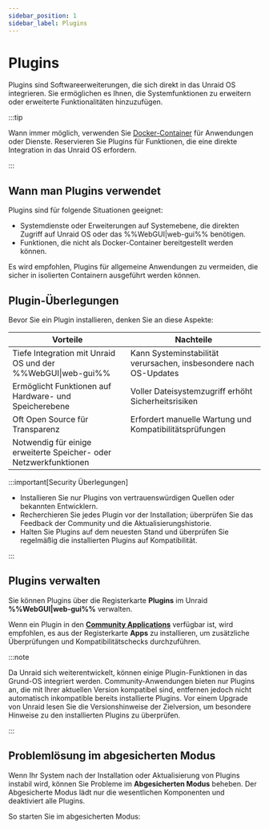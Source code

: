 ```yaml
---
sidebar_position: 1
sidebar_label: Plugins
---
```



# Plugins

Plugins sind Softwareerweiterungen, die sich direkt in das Unraid OS integrieren. Sie ermöglichen es Ihnen, die Systemfunktionen zu erweitern oder erweiterte Funktionalitäten hinzuzufügen.

:::tip

Wann immer möglich, verwenden Sie [Docker-Container](../run-docker-containers/overview.mdx) für Anwendungen oder Dienste. Reservieren Sie Plugins für Funktionen, die eine direkte Integration in das Unraid OS erfordern.

:::

## Wann man Plugins verwendet

Plugins sind für folgende Situationen geeignet:

- Systemdienste oder Erweiterungen auf Systemebene, die direkten Zugriff auf Unraid OS oder das %%WebGUI|web-gui%% benötigen.
- Funktionen, die nicht als Docker-Container bereitgestellt werden können.

Es wird empfohlen, Plugins für allgemeine Anwendungen zu vermeiden, die sicher in isolierten Containern ausgeführt werden können.

## Plugin-Überlegungen

Bevor Sie ein Plugin installieren, denken Sie an diese Aspekte:

| Vorteile                                                          | Nachteile                                                         |
| ----------------------------------------------------------------- | ----------------------------------------------------------------- |
| Tiefe Integration mit Unraid OS und der %%WebGUI\|web-gui%%       | Kann Systeminstabilität verursachen, insbesondere nach OS-Updates |
| Ermöglicht Funktionen auf Hardware- und Speicherebene             | Voller Dateisystemzugriff erhöht Sicherheitsrisiken               |
| Oft Open Source für Transparenz                                   | Erfordert manuelle Wartung und Kompatibilitätsprüfungen           |
| Notwendig für einige erweiterte Speicher- oder Netzwerkfunktionen |                                                                   |

:::important[Security Überlegungen]

- Installieren Sie nur Plugins von vertrauenswürdigen Quellen oder bekannten Entwicklern.
- Recherchieren Sie jedes Plugin vor der Installation; überprüfen Sie das Feedback der Community und die Aktualisierungshistorie.
- Halten Sie Plugins auf dem neuesten Stand und überprüfen Sie regelmäßig die installierten Plugins auf Kompatibilität.

:::

## Plugins verwalten

Sie können Plugins über die Registerkarte **Plugins** im Unraid **%%WebGUI|web-gui%%** verwalten.

Wenn ein Plugin in den **[Community Applications](../run-docker-containers/community-applications.mdx)** verfügbar ist, wird empfohlen, es aus der Registerkarte **Apps** zu installieren, um zusätzliche Überprüfungen und Kompatibilitätschecks durchzuführen.

:::note

Da Unraid sich weiterentwickelt, können einige Plugin-Funktionen in das Grund-OS integriert werden. Community-Anwendungen bieten nur Plugins an, die mit Ihrer aktuellen Version kompatibel sind, entfernen jedoch nicht automatisch inkompatible bereits installierte Plugins. Vor einem Upgrade von Unraid lesen Sie die Versionshinweise der Zielversion, um besondere Hinweise zu den installierten Plugins zu überprüfen.

:::

## Problemlösung im abgesicherten Modus

Wenn Ihr System nach der Installation oder Aktualisierung von Plugins instabil wird, können Sie Probleme im **Abgesicherten Modus** beheben. Der Abgesicherte Modus lädt nur die wesentlichen Komponenten und deaktiviert alle Plugins.

So starten Sie im abgesicherten Modus:

<Tabs>
  <TabItem value="bevorzugt" label="Bevorzugte Methode" default>
    <SafeModePreferred />
  </TabItem>

  <TabItem value="alternative" label="Alternative Methode">
    <SafeModeAlternative />
  </TabItem>
</Tabs>
